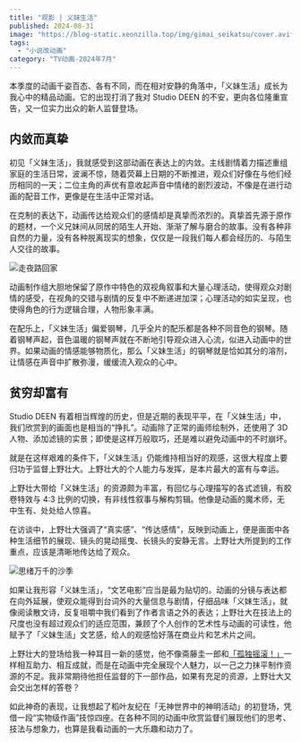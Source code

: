 ```yaml
---
title: "观影 | 义妹生活"
published: 2024-08-31
image: "https://blog-static.xeonzilla.top/img/gimai_seikatsu/cover.avif"
tags:
  - "小说改动画"
category: "TV动画-2024年7月"
---
```


本季度的动画千姿百态、各有不同，而在相对安静的角落中，「义妹生活」成长为我心中的精品动画。它的出现打消了我对 Studio DEEN 的不安，更向各位隆重宣告，又一位实力出众的新人监督登场。

## 内敛而真挚

初见「义妹生活」，我就感受到这部动画在表达上的内敛。主线剧情着力描述重组家庭的生活日常，波澜不惊，随着荧幕上日期的不断推进，观众们好像在与他们经历相同的一天；二位主角的声优有意收起声音中情绪的剧烈波动，不像是在进行动画的配音工作，更像是在生活中正常对话。

在克制的表达下，动画传达给观众们的感情却是真挚而浓烈的。真挚首先源于原作的题材，一个义兄妹间从同居的陌生人开始、渐渐了解与磨合的故事。没有各种非自然的力量，没有各种脱离现实的想象，仅仅是一段我们每人都会经历的、与陌生人交往的故事。

![走夜路回家](https://blog-static.xeonzilla.top/img/gimai_seikatsu/01.avif "走夜路回家")

动画制作组大胆地保留了原作中特色的双视角叙事和大量心理活动，使得观众对剧情的感受，在视角的交错与剧情的反复中不断递进加深；心理活动的如实呈现，也使得角色的行为逻辑合理，人物形象丰满。

在配乐上，「义妹生活」偏爱钢琴，几乎全片的配乐都是各种不同音色的钢琴。随着钢琴声起，音色温暖的钢琴声就在不断地引导观众进入心流，似进入动画中的世界。如果动画的情感能够物质化，那么「义妹生活」的钢琴就是恰如其分的溶剂，让情感在声音中扩散弥漫，缓缓流入观众的心中。

## 贫穷却富有

Studio DEEN 有着相当辉煌的历史，但是近期的表现平平，在「义妹生活」中，我们欣赏到的画面也是相当的“挣扎”。动画除了正常的画师绘制外，还使用了 3D 人物、添加滤镜的实景；即使是这样万般取巧，还是难以避免动画中的不时崩坏。

就是在这样艰难的条件下，「义妹生活」仍能维持相当好的观感，这很大程度上要归功于监督上野壮大。上野壮大的个人能力与发挥，是本片最大的富有与幸运。

上野壮大带给「义妹生活」的资源颇为丰富，有回忆与心理描写的各式滤镜，有胶卷特效与 4:3 比例的切换，有非线性叙事与解构剪辑。他像是动画的魔术师，无中生有、处处给人惊喜。

在访谈中，上野壮大强调了“真实感”、“传达感情”，反映到动画上，便是画面中各种生活细节的展现、镜头的晃动摇曳、长镜头的安静无言。上野壮大所提到的工作重点，应该是清晰地传达给了观众。

![思绪万千的沙季](https://blog-static.xeonzilla.top/img/gimai_seikatsu/02.avif "思绪万千的沙季")

如果让我形容「义妹生活」，“文艺电影”应当是最为贴切的。动画的分镜与表达都在向外延展，使观众能得到台词外的大量信息与剧情，仔细品味「义妹生活」，就像阅读散文诗，反复咀嚼中我们看到了作者言语之外的表达；上野壮大在技法上的尺度也没有超过观众们的适应范围，兼顾了个人创作的艺术性与动画的可读性，他赋予了「义妹生活」文艺感，给人的观感恰好落在商业片和艺术片之间。

上野壮大的登场给我一种耳目一新的感觉，他不像斋藤圭一郎和[「孤独摇滚！」](/posts/bocchi_the_rock/)一样相互助力、相互成就，而是在动画中完全展现个人魅力，以一己之力抹平制作资源的不足。我非常期待他担任监督的下一部作品，如果有充足的资源，上野壮大又会交出怎样的答卷？

如此神奇的表现，让我想起了稻叶友纪在「无神世界中的神明活动」的初登场，凭借一段“实物级作画”技惊四座。在各种不同的动画中欣赏监督们展现他们的思考、技法与想象力，也算是我看动画的一大乐趣和动力了。
